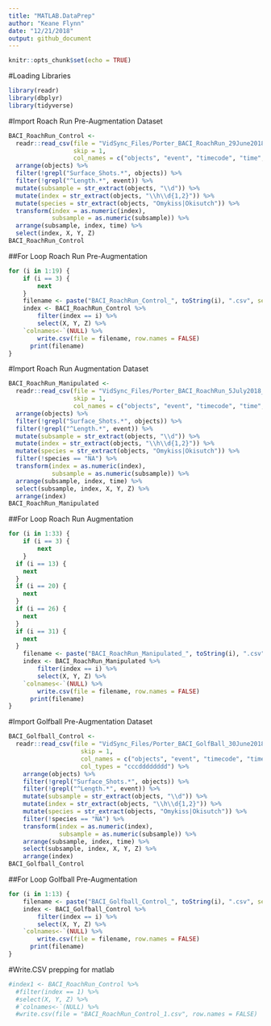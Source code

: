 ```yaml
---
title: "MATLAB.DataPrep"
author: "Keane Flynn"
date: "12/21/2018"
output: github_document
---
```


```r
knitr::opts_chunk$set(echo = TRUE)
```

#Loading Libraries
```r
library(readr)
library(dbplyr)
library(tidyverse)
```

#Import Roach Run Pre-Augmentation Dataset 
```r
BACI_RoachRun_Control <- 
  readr::read_csv(file = "VidSync_Files/Porter_BACI_RoachRun_29June2018_Part3.csv",
                  skip = 1,
                  col_names = c("objects", "event", "timecode", "time", "X", "Y", "Z", "pld_error", "projection_error", "nearest_camera_distance", "screen_coordinates")) %>%
  arrange(objects) %>%
  filter(!grepl("Surface_Shots.*", objects)) %>%
  filter(!grepl("^Length.*", event)) %>%
  mutate(subsample = str_extract(objects, "\\d")) %>%
  mutate(index = str_extract(objects, "\\h\\d{1,2}")) %>%
  mutate(species = str_extract(objects, "Omykiss|Okisutch")) %>%
  transform(index = as.numeric(index),
            subsample = as.numeric(subsample)) %>%
  arrange(subsample, index, time) %>%
  select(index, X, Y, Z)
BACI_RoachRun_Control
```

##For Loop Roach Run Pre-Augmentation
```r
for (i in 1:19) {
	if (i == 3) {
		next
	}
	filename <- paste("BACI_RoachRun_Control_", toString(i), ".csv", sep="")
	index <- BACI_RoachRun_Control %>%
		filter(index == i) %>%
		select(X, Y, Z) %>%
  	`colnames<-`(NULL) %>%
		write.csv(file = filename, row.names = FALSE) 
	  print(filename)
}
```

#Import Roach Run Augmentation Dataset 
```r
BACI_RoachRun_Manipulated <- 
  readr::read_csv(file = "VidSync_Files/Porter_BACI_RoachRun_5July2018_Part1.csv",
                  skip = 1,
                  col_names = c("objects", "event", "timecode", "time", "X", "Y", "Z", "pld_error", "projection_error", "nearest_camera_distance", "screen_coordinates")) %>%
  arrange(objects) %>%
  filter(!grepl("Surface_Shots.*", objects)) %>%
  filter(!grepl("^Length.*", event)) %>%
  mutate(subsample = str_extract(objects, "\\d")) %>%
  mutate(index = str_extract(objects, "\\h\\d{1,2}")) %>%
  mutate(species = str_extract(objects, "Omykiss|Okisutch")) %>%
  filter(!species == "NA") %>%
  transform(index = as.numeric(index),
            subsample = as.numeric(subsample)) %>%
  arrange(subsample, index, time) %>%
  select(subsample, index, X, Y, Z) %>%
  arrange(index)
BACI_RoachRun_Manipulated
```

##For Loop Roach Run Augmentation
```r
for (i in 1:33) {
	if (i == 3) {
		next
	}
  if (i == 13) {
    next
  }
  if (i == 20) {
    next
  }
  if (i == 26) {
    next
  }
  if (i == 31) {
    next
  }
	filename <- paste("BACI_RoachRun_Manipulated_", toString(i), ".csv", sep="")
	index <- BACI_RoachRun_Manipulated %>%
		filter(index == i) %>%
		select(X, Y, Z) %>%
  	`colnames<-`(NULL) %>%
		write.csv(file = filename, row.names = FALSE) 
	  print(filename)
}
```

#Import Golfball Pre-Augmentation Dataset
```r
BACI_Golfball_Control <-
  readr::read_csv(file = "VidSync_Files/Porter_BACI_GolfBall_30June2018_Part3.csv",
                    skip = 1,
                    col_names = c("objects", "event", "timecode", "time", "X", "Y", "Z", "pld_error", "projection_error", "nearest_camera_distance", "screen_coordinates"),
                    col_types = "cccdddddddd") %>%
    arrange(objects) %>%
    filter(!grepl("Surface_Shots.*", objects)) %>%
    filter(!grepl("^Length.*", event)) %>%
    mutate(subsample = str_extract(objects, "\\d")) %>%
    mutate(index = str_extract(objects, "\\h\\d{1,2}")) %>%
    mutate(species = str_extract(objects, "Omykiss|Okisutch")) %>%
    filter(!species == "NA") %>%
    transform(index = as.numeric(index),
              subsample = as.numeric(subsample)) %>%
    arrange(subsample, index, time) %>%
    select(subsample, index, X, Y, Z) %>%
    arrange(index)
BACI_Golfball_Control
```

##For Loop Golfball Pre-Augmentation
```r
for (i in 1:13) {
	filename <- paste("BACI_Golfball_Control_", toString(i), ".csv", sep="")
	index <- BACI_Golfball_Control %>%
		filter(index == i) %>%
		select(X, Y, Z) %>%
  	`colnames<-`(NULL) %>%
		write.csv(file = filename, row.names = FALSE) 
	  print(filename)
}
```

#Write.CSV prepping for matlab
```r
#index1 <- BACI_RoachRun_Control %>%
  #filter(index == 1) %>%
  #select(X, Y, Z) %>%
  #`colnames<-`(NULL) %>%
  #write.csv(file = "BACI_RoachRun_Control_1.csv", row.names = FALSE)
```
